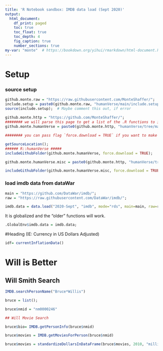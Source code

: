 ```yaml
---
title: 'R Notebook sandbox: IMDB data load (Sept 2020)'
output:
  html_document:
    df_print: paged
    toc: true
    toc_float: true
    toc_depth: 4
    fig_caption: true
    number_sections: true
my-var: "monte"  # https://bookdown.org/yihui/rmarkdown/html-document.html
---
```




# Setup


### source setup
```r
github.monte.raw = "https://raw.githubusercontent.com/MonteShaffer/";
include.setup = paste0(github.monte.raw, "humanVerse/main/include.setup.R");
source(include.setup);  # Maybe comment this out, if error 
 
github.monte.http = "https://github.com/MonteShaffer/";
######## we will parse this page to get a list of the .R functions to include ########
github.monte.humanVerse = paste0(github.monte.http, "humanVerse/tree/main/humanVerse/R/"); 

######## you can pass flag `force.download = TRUE` if you want to make certain it is not coming from cache ########

getSourceLocation();
###### R::humanVerse #####
includeGithubFolder(github.monte.humanVerse, force.download = TRUE); 
```

```r
github.monte.humanVerse.misc = paste0(github.monte.http, "humanVerse/tree/main/misc/"); 

includeGithubFolder(github.monte.humanVerse.misc, force.download = TRUE); 
```

### load imdb data from dataWar

```r
main = "https://github.com/DataWar/imdb/";
raw = "https://raw.githubusercontent.com/DataWar/imdb/";

imdb.data = data.load("2020-Sept", "imdb", mode="rds", main=main, raw=raw, sub="");
```

It is globalized and the "older" functions will work.
```r
.GlobalEnv$imdb.data = imdb.data;
```
#Heading (IE: Currency in US Dollars Adjusted)
```r

idf= currentInflationData()
```
# Will is Better
## Will Smith Search

```r
IMDB.searchPersonName("Bruce*Willis")
```



```r
bruce = list();

bruce$nmid = "nm0000246"
```


```r
## Will Movie Search

bruce$bio= IMDB.getPersonInfo(bruce$nmid)
```


```r
bruce$movies = IMDB.getMoviesForPerson(bruce$nmid)
```

```r
bruce$movies = standardizeDollarsInDataFrame(bruce$movies, 2010, "millions", "year" , "millions2010");

```




